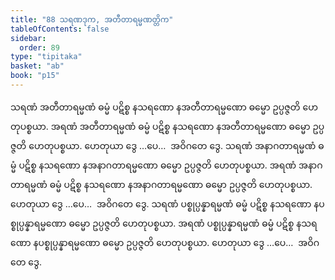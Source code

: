 ```yaml
---
title: "88 သရဏဒုက, အတီတာရမ္မဏတ္တိက"
tableOfContents: false
sidebar:
  order: 89
type: "tipitaka"
basket: "ab"
book: "p15"
---
```



<DynamicBreadcrumb />

<Division number="100" book="p15" e="ch" v="40" p="243">

<Paragraph number="274" book="p15">
သရဏံ အတီတာရမ္မဏံ ဓမ္မံ ပဋိစ္စ နသရဏော နအတီတာရမ္မဏော ဓမ္မော ဥပ္ပဇ္ဇတိ ဟေတုပစ္စယာ. အရဏံ အတီတာရမ္မဏံ ဓမ္မံ ပဋိစ္စ နသရဏော နအတီတာရမ္မဏော ဓမ္မော ဥပ္ပဇ္ဇတိ ဟေတုပစ္စယာ. ဟေတုယာ ဒွေ …ပေ…  အဝိဂတေ ဒွေ.
</Paragraph>

<Paragraph number="275" book="p15">
သရဏံ အနာဂတာရမ္မဏံ ဓမ္မံ ပဋိစ္စ နသရဏော နအနာဂတာရမ္မဏော ဓမ္မော ဥပ္ပဇ္ဇတိ ဟေတုပစ္စယာ. အရဏံ အနာဂတာရမ္မဏံ ဓမ္မံ ပဋိစ္စ နသရဏော နအနာဂတာရမ္မဏော ဓမ္မော ဥပ္ပဇ္ဇတိ ဟေတုပစ္စယာ. ဟေတုယာ ဒွေ …ပေ…  အဝိဂတေ ဒွေ.
</Paragraph>

<Paragraph number="276" book="p15">
သရဏံ ပစ္စုပ္ပန္နာရမ္မဏံ ဓမ္မံ ပဋိစ္စ နသရဏော နပစ္စုပ္ပန္နာရမ္မဏော ဓမ္မော ဥပ္ပဇ္ဇတိ ဟေတုပစ္စယာ. အရဏံ ပစ္စုပ္ပန္နာရမ္မဏံ ဓမ္မံ ပဋိစ္စ နသရဏော နပစ္စုပ္ပန္နာရမ္မဏော ဓမ္မော ဥပ္ပဇ္ဇတိ ဟေတုပစ္စယာ. ဟေတုယာ ဒွေ …ပေ…  အဝိဂတေ ဒွေ.
</Paragraph>
</Division>